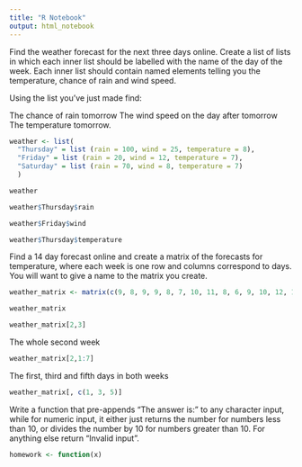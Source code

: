 ```yaml
---
title: "R Notebook"
output: html_notebook
---
```


Find the weather forecast for the next three days online. Create a list of lists in which each inner list should be labelled with the name of the day of the week. Each inner list should contain named elements telling you the temperature, chance of rain and wind speed.

Using the list you’ve just made find:

The chance of rain tomorrow
The wind speed on the day after tomorrow
The temperature tomorrow.

```r
weather <- list(
  "Thursday" = list (rain = 100, wind = 25, temperature = 8),
  "Friday" = list (rain = 20, wind = 12, temperature = 7),
  "Saturday" = list (rain = 70, wind = 8, temperature = 7)
  )

weather
```

```r
weather$Thursday$rain

```
```r
weather$Friday$wind
```

```r
weather$Thursday$temperature
```

Find a 14 day forecast online and create a matrix of the forecasts for temperature, where each week is one row and columns correspond to days.
You will want to give a name to the matrix you create.

```r
weather_matrix <- matrix(c(9, 8, 9, 9, 8, 7, 10, 11, 8, 6, 9, 10, 12, 11), nrow = 2, ncol = 7, byrow = TRUE)

weather_matrix
```

```r
weather_matrix[2,3]
```


The whole second week
```r
weather_matrix[2,1:7]
```
The first, third and fifth days in both weeks

```r
weather_matrix[, c(1, 3, 5)]
```

Write a function that pre-appends “The answer is:” to any character input, while for numeric input, it either just returns the number for numbers less than 10, or divides the number by 10 for numbers greater than 10. For anything else return “Invalid input”.

```r
homework <- function(x)
```

